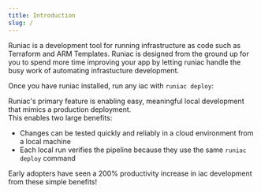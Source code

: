 ```yaml
---
title: Introduction
slug: /
---
```



Runiac is a development tool for running infrastructure as code such as Terraform and ARM Templates. Runiac is designed from the ground up for you to spend more time improving your app by letting runiac handle the busy work of automating infrastucture development.

Once you have runiac installed, run any iac with `runiac deploy`:

<TerminalTabs></TerminalTabs>

Runiac's primary feature is enabling easy, meaningful local development that mimics a production deployment.  
This enables two large benefits:

- Changes can be tested quickly and reliably in a cloud environment from a local machine
- Each local run verifies the pipeline because they use the same `runiac deploy` command

Early adopters have seen a 200% productivity increase in iac development from these simple benefits!

<!-- > runiac core is meant to be run within an image. We do **not** recommend running the `runiac` core binary in another image, as it might not work.

We'd love to hear from you! Submit github issues for questions, issues or feedback. -->
